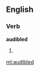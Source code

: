 ==English==

===Verb===
'''audibled'''

# {{past of|[[audible]]}}

{{anagrams:en/abddeilu}}
[[ml:audibled]]